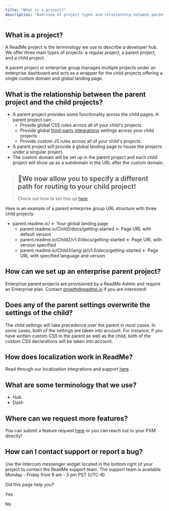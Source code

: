 ```yaml
---
title: "What is a project?"
description: "Overview of project types and relationship between parent and child projects"
---
```

## What is a project?

A ReadMe project is the terminology we use to describe a developer hub. We offer three main types of projects: a regular project, a parent project, and a child project.

A parent project or enterprise group manages multiple projects under an enterprise dashboard and acts as a wrapper for the child projects offering a single custom domain and global landing page.

## What is the relationship between the parent project and the child projects?

*   A parent project provides some functionality across the child pages. A parent project can:
    *   Provide global CSS rules across all of your child's projects.
    *   Provide global [third-party integrations](https://docs.readme.com/main/docs/integrations)
         settings across your child projects
    *   Provide custom JS rules across all of your child's projects.
*   A parent project will provide a global landing page to house the projects under a singular project.
*   The custom domain will be set up in the parent project and each child project will show up as a subdomain in the URL after the custom domain.

> ## 📘We now allow you to specify a different path for routing to your child project!
> 
> Check out how to set this up [here](/ent/docs/custom-domain-settings)

Here is an example of a parent enterprise group URL structure with three child projects:

*   parent.readme.io/ ← Your global landing page
    *   parent.readme.io/Child1/docs/getting-started ← Page URL with default version
    *   parent.readme.io/Child2/v1.0/docs/getting-started ← Page URL with version specified
    *   parent.readme.io/Child3/lang-ja/v1.0/docs/getting-started ← Page URL with specified language and version

## How can we set up an enterprise parent project?

Enterprise parent projects are provisioned by a ReadMe Admin and require an Enterprise plan. Contact [growth@readme.io](mailto:growth@readme.io)
 if you are interested!

## Does any of the parent settings overwrite the settings of the child?

The child settings will take precedence over the parent in most cases. In some cases, both of the settings are taken into account. For instance, if you have written custom CSS in the parent as well as the child, both of the custom CSS declarations will be taken into account.

## How does localization work in ReadMe?

Read through our localization integrations and support [here](/ent/docs/language-support-and-localization)
.

## What are some terminology that we use?

*   Hub
*   Dash

## Where can we request more features?

You can submit a feature request [here](https://portal.productboard.com/readme/1-readme-product-portal/tabs/1-planned/tabs/4-candidate/)
 or you can reach out to your PXM directly!

## How can I contact support or report a bug?

Use the Intercom messenger widget located in the bottom right of your project to contact the ReadMe support team. The support team is available Monday - Friday from 9 am - 5 pm PST (UTC-8)

Did this page help you?

Yes

No